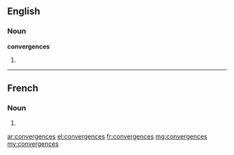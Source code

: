 ==English==

===Noun===
'''convergences'''

# {{plural of|convergence}}

----

==French==

===Noun===
{{head|fr|plural}} {{f-p}}

# {{plural of|convergence|lang=fr}}

[[ar:convergences]]
[[el:convergences]]
[[fr:convergences]]
[[mg:convergences]]
[[my:convergences]]